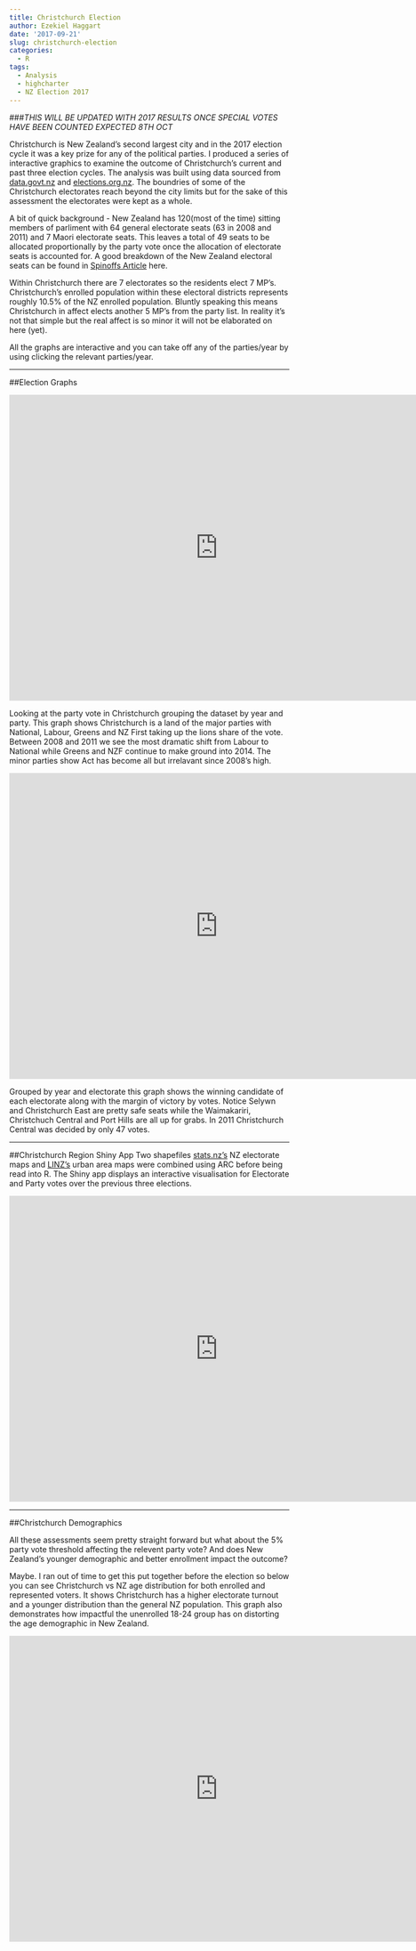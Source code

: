 ```yaml
---
title: Christchurch Election
author: Ezekiel Haggart
date: '2017-09-21'
slug: christchurch-election
categories:
  - R
tags:
  - Analysis
  - highcharter
  - NZ Election 2017
---
```


###<i>THIS WILL BE UPDATED WITH 2017 RESULTS ONCE SPECIAL VOTES HAVE BEEN COUNTED EXPECTED 8TH OCT</i>

Christchurch is New Zealand's second largest city and in the 2017 election cycle it was a key prize for any of the political parties. I produced a series of interactive graphics to examine the outcome of Christchurch's current and past three election cycles. The analysis was built using data sourced from [data.govt.nz](https://data.govt.nz/)  and [elections.org.nz](http://www.elections.org.nz/research-statistics). The boundries of some of the Christchurch electorates reach beyond the city limits but for the sake of this assessment the electorates were kept as a whole. 


A bit of quick background - New Zealand has 120(most of the time) sitting members of parliment with 64 general electorate seats (63 in 2008 and 2011) and 7 Maori electorate seats. This leaves a total of 49 seats to be allocated proportionally by the party vote once the allocation of electorate seats is accounted for. A good breakdown of the New Zealand electoral seats can be found in [Spinoffs Article](https://thespinoff.co.nz/politics/14-09-2017/mmp-maths-how-party-vote-percentages-become-seats-in-parliament/) here. 


Within Christchurch there are 7 electorates so the residents elect 7 MP's. Christchurch's enrolled population within these electoral districts represents roughly 10.5% of the NZ enrolled population. Bluntly speaking this means Christchurch in affect elects another 5 MP's from the party list. In reality it's not that simple but the real affect is so minor it will not be elaborated on here (yet).


All the graphs are interactive and you can take off any of the parties/year by using clicking the relevant parties/year. 


***


##Election Graphs





<iframe class="chart" src="https://ezekiel.nz/shiny/Widgets/ChchElection/chchelection_chart1.html" width="750"   height="550" style="border: none;"></iframe>




Looking at the party vote in Christchurch grouping the dataset by year and party. This graph shows Christchurch is a land of the major parties with National, Labour, Greens and NZ First taking up the lions share of the vote. Between 2008 and 2011 we see the most dramatic shift from Labour to National while Greens and NZF continue to make ground into 2014. The minor parties show Act has become all but irrelavant since 2008's high.


  <iframe class="chart" src="https://ezekiel.nz/shiny/Widgets/ChchElection/chchelection_chart3.html" width="750" height="550" style="border: none;"></iframe>


Grouped by year and electorate this graph shows the winning candidate of each electorate along with the margin of victory by votes. Notice Selywn and Christchurch East are pretty safe seats while the Waimakariri, Christchuch Central and Port Hills are all up for grabs. In 2011 Christchurch Central was decided by only 47 votes.

<hr>


##Christchurch Region Shiny App
Two shapefiles [stats.nz's](stats.govt.nz) NZ electorate maps and [LINZ's](LINZ.govt.nz) urban area maps were combined using ARC before being read into R. The Shiny app displays an interactive visualisation for Electorate and Party votes over the previous three elections. 




<iframe class="chart" src="https://ezekiel-h.shinyapps.io/christchurchelection2/" width="750" height="550" style="border: none;"></iframe>


<hr>


##Christchurch Demographics


All these assessments seem pretty straight forward but what about the 5% party vote threshold affecting the relevent party vote? And does New Zealand's younger demographic and better enrollment impact the outcome?


Maybe. I ran out of time to get this put together before the election so below you can see Christchurch vs NZ age distribution for both enrolled and represented voters. It shows Christchurch has a higher electorate turnout and a younger distribution than the general NZ population. This graph also demonstrates how impactful the unenrolled 18-24 group has on distorting the age demographic in New Zealand.



<iframe class="chart" src="https://ezekiel.nz/shiny/Widgets/ChchElection/chchelection_chart2.html" width="750" height="550" style="border: none;"></iframe>


